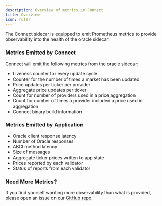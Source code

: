 ```yaml
---
description: Overview of metrics in Connect
title: Overview
icon: ruler
---
```


The Connect sidecar is equipped to emit Prometheus metrics to provide observability into the health of the oracle sidecar.

### Metrics Emitted by Connect

Connect will emit the following metrics from the oracle sidecar:

- Liveness counter for every update cycle
- Counter for the number of times a market has been updated
- Price updates per ticker per provider
- Aggregate price updates per ticker
- Count for number of providers used in a price aggregation
- Count for number of times a provider included a price used in aggregation
- Connect binary build information

### Metrics Emitted by Application

- Oracle client response latency
- Number of Oracle responses
- ABCI method latency
- Size of messages
- Aggregate ticker prices written to app state
- Prices reported by each validator
- Status of reports from each validator


### Need More Metrics?

If you find yourself wanting more observability than what is provided, please open an issue on our [GitHub repo](https://github.com/dydxprotocol/slinky).